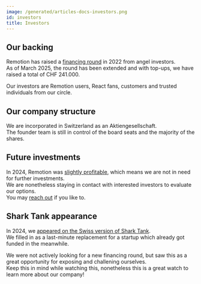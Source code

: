 ```yaml
---
image: /generated/articles-docs-investors.png
id: investors
title: Investors
---
```


## Our backing

Remotion has raised a [financing round](/blog/seed-funding) in 2022 from angel investors.  
As of March 2025, the round has been extended and with top-ups, we have raised a total of CHF 241.000.

Our investors are Remotion users, React fans, customers and trusted individuals from our circle.

## Our company structure

We are incorporated in Switzerland as an Aktiengesellschaft.  
The founder team is still in control of the board seats and the majority of the shares.

## Future investments

In 2024, Remotion was [slightly profitable](https://x.com/JNYBGR/status/1892128469569458199), which means we are not in need for further investments.  
We are nonetheless staying in contact with interested investors to evaluate our options.  
You may [reach out](mailto:hi@remotion.dev) if you like to.

## Shark Tank appearance

In 2024, we [appeared on the Swiss version of Shark Tank](https://www.youtube.com/watch?v=XzY1ukohYdA).  
We filled in as a last-minute replacement for a startup which already got funded in the meanwhile.

We were not actively looking for a new financing round, but saw this as a great opportunity for exposing and challening ourselves.  
Keep this in mind while watching this, nonetheless this is a great watch to learn more about our company!
